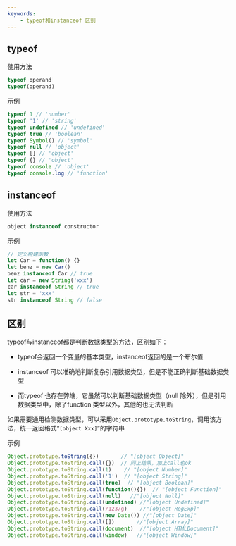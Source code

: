 ```yaml
---
keywords: 
    - typeof和instanceof 区别
---
```


## typeof

使用方法
```javascript
typeof operand
typeof(operand)
```

示例
```javascript
typeof 1 // 'number'
typeof '1' // 'string'
typeof undefined // 'undefined'
typeof true // 'boolean'
typeof Symbol() // 'symbol'
typeof null // 'object'
typeof [] // 'object'
typeof {} // 'object'
typeof console // 'object'
typeof console.log // 'function'
```

## instanceof

使用方法
```javascript
object instanceof constructor
```

示例
```javascript
// 定义构建函数
let Car = function() {}
let benz = new Car()
benz instanceof Car // true
let car = new String('xxx')
car instanceof String // true
let str = 'xxx'
str instanceof String // false
```

## 区别
typeof与instanceof都是判断数据类型的方法，区别如下：

- typeof会返回一个变量的基本类型，instanceof返回的是一个布尔值

- instanceof 可以准确地判断复杂引用数据类型，但是不能正确判断基础数据类型

- 而typeof 也存在弊端，它虽然可以判断基础数据类型（null 除外），但是引用数据类型中，除了function 类型以外，其他的也无法判断

如果需要通用检测数据类型，可以采用`Object.prototype.toString`，调用该方法，统一返回格式“`[object Xxx]`”的字符串


示例
```javascript
Object.prototype.toString({})       // "[object Object]"
Object.prototype.toString.call({})  // 同上结果，加上call也ok
Object.prototype.toString.call(1)    // "[object Number]"
Object.prototype.toString.call('1')  // "[object String]"
Object.prototype.toString.call(true)  // "[object Boolean]"
Object.prototype.toString.call(function(){})  // "[object Function]"
Object.prototype.toString.call(null)   //"[object Null]"
Object.prototype.toString.call(undefined) //"[object Undefined]"
Object.prototype.toString.call(/123/g)    //"[object RegExp]"
Object.prototype.toString.call(new Date()) //"[object Date]"
Object.prototype.toString.call([])       //"[object Array]"
Object.prototype.toString.call(document)  //"[object HTMLDocument]"
Object.prototype.toString.call(window)   //"[object Window]"
```
